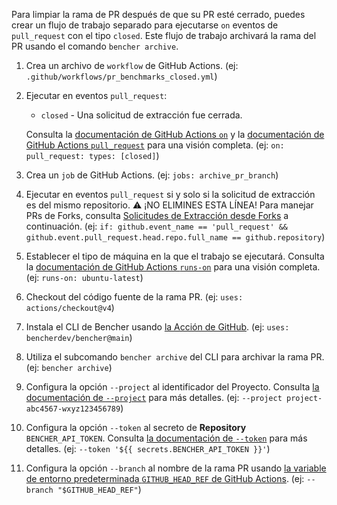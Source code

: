 
Para limpiar la rama de PR después de que su PR esté cerrado, puedes crear un flujo de trabajo separado para ejecutarse `on` eventos de `pull_request` con el tipo `closed`. Este flujo de trabajo archivará la rama del PR usando el comando `bencher archive`.

<PullRequestsClosedCode />

1. Crea un archivo de `workflow` de GitHub Actions.
   (ej: `.github/workflows/pr_benchmarks_closed.yml`)
2. Ejecutar en eventos `pull_request`:
   - `closed` - Una solicitud de extracción fue cerrada.

   Consulta la [documentación de GitHub Actions `on`][github actions on]
   y la [documentación de GitHub Actions `pull_request`][github action pull_request] para una visión completa.
   (ej: `on: pull_request: types: [closed]`)
3. Crea un `job` de GitHub Actions.
   (ej: `jobs: archive_pr_branch`)
4. Ejecutar en eventos `pull_request` si y solo si la solicitud de extracción es del mismo repositorio.
   ⚠️ ¡NO ELIMINES ESTA LÍNEA!
   Para manejar PRs de Forks, consulta [Solicitudes de Extracción desde Forks][pull requests from forks] a continuación.
   (ej: `if: github.event_name == 'pull_request' && github.event.pull_request.head.repo.full_name == github.repository`)
5. Establecer el tipo de máquina en la que el trabajo se ejecutará.
   Consulta la [documentación de GitHub Actions `runs-on`][github actions runs-on]
   para una visión completa.
   (ej: `runs-on: ubuntu-latest`)
6. Checkout del código fuente de la rama PR.
   (ej: `uses: actions/checkout@v4`)
7. Instala el CLI de Bencher usando [la Acción de GitHub][bencher cli github action].
   (ej: `uses: bencherdev/bencher@main`)
8.  Utiliza el subcomando `bencher archive` del CLI para archivar la rama PR.
   (ej: `bencher archive`)
9.  Configura la opción `--project` al identificador del Proyecto.
    Consulta [la documentación de `--project`][project option] para más detalles.
    (ej: `--project project-abc4567-wxyz123456789`)
10. Configura la opción `--token` al secreto de **Repository** `BENCHER_API_TOKEN`.
    Consulta [la documentación de `--token`][token option] para más detalles.
    (ej: `--token '${{ secrets.BENCHER_API_TOKEN }}'`)
11. Configura la opción `--branch` al nombre de la rama PR
    usando [la variable de entorno predeterminada `GITHUB_HEAD_REF` de GitHub Actions][github default environment variables].
    (ej: `--branch "$GITHUB_HEAD_REF"`)


[github actions on]: https://docs.github.com/es/actions/using-workflows/workflow-syntax-for-github-actions#on
[github action pull_request]: https://docs.github.com/es/webhooks/webhook-events-and-payloads#pull_request
[github actions runs-on]: https://docs.github.com/es/actions/using-workflows/workflow-syntax-for-github-actions#jobsjob_idruns-on
[bencher cli github action]: https://github.com/marketplace/actions/bencher-cli
[github default environment variables]: https://docs.github.com/es/actions/writing-workflows/choosing-what-your-workflow-does/store-information-in-variables

[project option]: /es/docs/explanation/bencher-run/#--project-project
[token option]: /es/docs/explanation/bencher-run/#--token-token

[pull requests from forks]: #pull-requests-from-forks